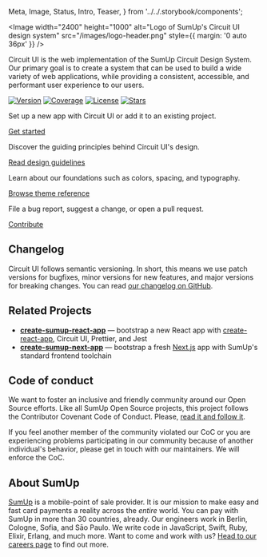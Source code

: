  Meta,
  Image,
  Status,
  Intro,
  Teaser,
} from '../../.storybook/components';

<Meta title="Introduction/Welcome" />

<Image
  width="2400"
  height="1000"
  alt="Logo of SumUp's Circuit UI design system"
  src="/images/logo-header.png"
  style={{ margin: '0 auto 36px' }}
/>

<Intro>
  Circuit UI is the web implementation of the SumUp Circuit Design System. Our
  primary goal is to create a system that can be used to build a wide variety of
  web applications, while providing a consistent, accessible, and performant
  user experience to our users.
</Intro>

[![Version](https://img.shields.io/npm/v/@sumup/circuit-ui)](https://www.npmjs.com/package/@sumup/circuit-ui) [![Coverage](https://img.shields.io/codecov/c/github/sumup-oss/circuit-ui)](https://codecov.io/gh/sumup-oss/circuit-ui) [![License](https://img.shields.io/github/license/sumup-oss/circuit-ui)](https://github.com/sumup-oss/circuit-ui/tree/main/LICENSE) [![Stars](https://img.shields.io/github/stars/sumup-oss/circuit-ui?style=social)](https://github.com/sumup-oss/circuit-ui/)

<Teaser title="Getting started">

Set up a new app with Circuit UI or add it to an existing project.

[Get started](Introduction/Getting-started)

</Teaser>

<Teaser title="Design principles">

Discover the guiding principles behind Circuit UI's design.

[Read design guidelines](Introduction/Design-Principles)

</Teaser>

<Teaser title="Theming">

Learn about our foundations such as colors, spacing, and typography.

[Browse theme reference](Advanced/Theme)

</Teaser>

<Teaser title="Contributing">

File a bug report, suggest a change, or open a pull request.

[Contribute](Introduction/Contributing)

</Teaser>

<div style={{ clear: 'both' }} />

## Changelog

Circuit UI follows semantic versioning. In short, this means we use patch versions for bugfixes, minor versions for new features, and major versions for breaking changes. You can read [our changelog on GitHub](https://github.com/sumup-oss/circuit-ui/releases).

## Related Projects

- **[create-sumup-react-app](https://github.com/sumup-oss/circuit-ui/tree/main/packages/create-sumup-react-app)** — bootstrap a new React app with [create-react-app](https://create-react-app.dev/), Circuit UI, Prettier, and Jest
- **[create-sumup-next-app](https://github.com/sumup-oss/circuit-ui/tree/main/packages/create-sumup-next-app)** — bootstrap a fresh [Next.js](https://nextjs.org/) app with SumUp's standard frontend toolchain

## Code of conduct

We want to foster an inclusive and friendly community around our Open Source efforts. Like all SumUp Open Source projects, this project follows the Contributor Covenant Code of Conduct. Please, [read it and follow it](Introduction/Code-of-Conduct).

If you feel another member of the community violated our CoC or you are experiencing problems participating in our community because of another individual's behavior, please get in touch with our maintainers. We will enforce the CoC.

## About SumUp

[SumUp](https://sumup.com) is a mobile-point of sale provider. It is our mission to make easy and fast card payments a reality across the _entire_ world. You can pay with SumUp in more than 30 countries, already. Our engineers work in Berlin, Cologne, Sofia, and Sāo Paulo. We write code in JavaScript, Swift, Ruby, Elixir, Erlang, and much more. Want to come and work with us? [Head to our careers page](https://sumup.com/careers) to find out more.
